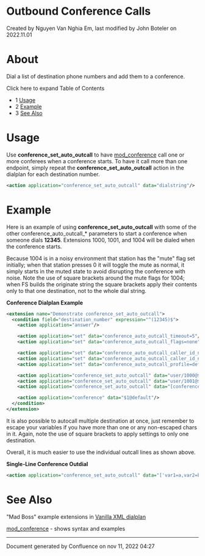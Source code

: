 
# Outbound Conference Calls 

 Created by  Nguyen Van Nghia Em, last modified by  John Boteler on 2022.11.01

# About

  
Dial a list of destination phone numbers and add them to a conference.  

  
Click here to expand Table of Contents

* 1 [Usage](#-freeswitch--outbound-conference-calls-)
* 2 [Example](#-freeswitch--outbound-conference-calls-)
* 3 [See Also](#-freeswitch--outbound-conference-calls-)

# Usage

Use **conference\_set\_auto\_outcall** to have [mod\_conference](../Modules/mod_conference_3965534.mdx#list) call one or more conferees when a conference starts. To have it call more than one endpoint, simply repeat the **conference\_set\_auto\_outcall** action in the dialplan for each destination number.

```xml
<action application="conference_set_auto_outcall" data="dialstring"/>
```

# Example

Here is an example of using **conference\_set\_auto\_outcall** with some of the other conference\_auto\_outcall\_\* parameters to start a conference when someone dials **12345**. Extensions 1000, 1001, and 1004 will be dialed when the conference starts.

Because 1004 is in a noisy environment that station has the "mute" flag set initially; when that station presses 0 it will toggle the mute as normal, it simply starts in the muted state to avoid disrupting the conference with noise. Note the use of square brackets around the mute flags for 1004; when FS builds the originate string the square brackets apply their contents only to that one destination, not to the whole dial string.

**Conference Dialplan Example**

```xml
<extension name="Demonstrate conference_set_auto_outcall">
  <condition field="destination_number" expression="^(12345)$">
    <action application="answer"/>

    <action application="set" data="conference_auto_outcall_timeout=5"/>
    <action application="set" data="conference_auto_outcall_flags=none"/>

    <action application="set" data="conference_auto_outcall_caller_id_name=$${effective_caller_id_name}"/>
    <action application="set" data="conference_auto_outcall_caller_id_number=$${effective_caller_id_number}"/>
    <action application="set" data="conference_auto_outcall_profile=default"/>

    <action application="conference_set_auto_outcall" data="user/1000@$${domain}"/>
    <action application="conference_set_auto_outcall" data="user/1001@$${domain}"/>
    <action application="conference_set_auto_outcall" data="[conference_member_flags=mute]user/1004"/>

    <action application="conference" data="$1@default"/>
  </condition>
</extension>
```

  
It is also possible to autocall multiple destination at once, just remember to escape your variables if you have more than one or any non-escaped chars in it. Again, note the use of square brackets to apply settings to only one destination.

Overall, it is much easier to use the individual outcall lines as shown above.

**Single-Line Conference Outdial**

```xml
<action application="conference_set_auto_outcall" data="['var1=a,var2=b']user/1001@$${domain},['var1=c,var2=d']user/1002@$${domain}"/>
```

# See Also

"Mad Boss" example extensions in [Vanilla XML dialplan](https://freeswitch.org/stash/projects/FS/repos/freeswitch/browse/conf/vanilla/dialplan/default.xml)

[mod\_conference](../Modules/mod_conference_3965534.mdx#list) \- shows syntax and examples

  
---

Document generated by Confluence on nov 11, 2022 04:27
